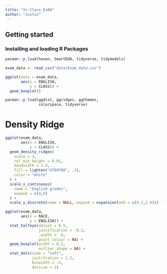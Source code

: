 ```yaml
---
title: "In-Class_Ex04"
author: "Justin"
---
```


## Getting started

### Instalilng and loading R Packages

```r
pacman::p_load(haven, SmartEDA, tidyverse, tidymodels)
```

```r
exam_data <- read_csv("data/Exam_data.csv")
```

```r
ggplot(data = exam_data,
       aes(x = ENGLISH,
           y = CLASS)) + 
  geom_boxplot()

```

```r
pacman::p_load(ggdist, ggridges, ggthemes,
               colorspace, tidyverse)
```

# Density Ridge

```r
ggplot(exam_data,
       aes(x = ENGLISH,
           y = CLASS)) + 
  geom_density_ridges(
    scale = 3,
    rel_min_height = 0.01,
    bandwidth = 3.4,
    fill = lighten("8709788", .3),
    color = "white"
  ) + 
  scale_x_continuous(
    name = "English grades",
    expand = c(0,0)
  ) + 
  scale_y_discrete(name = NULL, expand = expansion(add = c(0.2,2.6))) + theme_ridges()
```

```r
ggplot(exam_data,
       aes(x = RACE,
           y = ENGLISH)) +
  stat_halfeye(adjust = 0.5,
               justification = -0.2,
               .width =  0,
               point_colour = NA) +
  geom_boxplot(width = 0.2,
               outlier.shape = NA) +
  stat_dots(side = "left",
            justifcation = 1.2,
            binwidth = .5,
            dotsize = 2)
```


